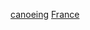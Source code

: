 {{Commons category|Canoers from France}}

[[Category:依體育運動劃分的法國運動員|canoeing]]
[[Category:各國輕艇運動員|France]]